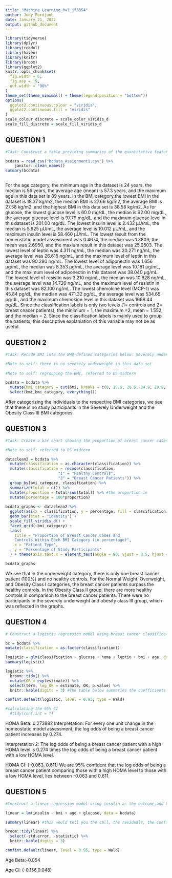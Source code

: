 ```yaml
---
title: "Machine Learning_hw1_jf3354"
author: Judy Fordjuoh
date: January 21, 2022
output: github_document
---
```


```r
library(tidyverse)
library(dplyr)
library(readxl)
library(haven)
library(knitr)
library(broom)
library(ggplot2)
knitr::opts_chunk$set(
  fig.width = 6,
  fig.asp = .9,
  out.width = "90%"
)
theme_set(theme_minimal() + theme(legend.position = "bottom"))
options(
  ggplot2.continuous.colour = "viridis",
  ggplot2.continuous.fill = "viridis"
)
scale_colour_discrete = scale_color_viridis_d
scale_fill_discrete = scale_fill_viridis_d
```

## QUESTION 1
```r
#Task: Construct a table providing summaries of the quantitative features of the dataset. Summaries should include the mean, median, minimum value, and maximum value. If you are unable to construct a formatted table within R, you can print raw output, but then comment the output to identify the answer that was requested.

bcdata = read_csv("bcdata_Assignment1.csv") %>%
    janitor::clean_names()
summary(bcdata)
  
```
For the age category, the minimum age in the dataset is 24 years, the median is 56 years, the average age (mean) is 57.3 years, and the maximum age in this data set is 89 years. In the BMI category,the lowest BMI in the dataset is 18.37 kg/m2, the median BMI is 27.66 kg/m2, the average BMI is 27.58 kg/m2, and the highest BMI in this data set is 38.58 kg/m2. As for glucose, the lowest glucose level is 60.0 mg/dL, the median is 92.00 mg/dL, the average glucose level is 97.79 mg/dL, and the maximum glucose level in this dataset is 201.00 mg/dL. The lowest insulin level is 2.432 μU/mL, the median is 5.925 μU/mL, the average level is 10.012 μU/mL, and the maximum insulin level is 58.460 μU/mL. The lowest result from the homeostatic model assessment was 0.4674, the median was 1.3809, the mean was 2.6950, and the maxium result in this dataset was 25.0503. The lowest level of leptin was 4.311 ng/mL, the median was 20.271 ng/mL, the average level was 26.615 ng/mL, and the maximum level of leptin in this dataset was 90.280 ng/mL. The lowest level of adiponectin was 1.656 μg/mL, the median was 8.353 μg/mL, the average level was 10.181 μg/mL, and the maximum level of adiponectin in this dataset was 38.040 μg/mL. The lowest level of resistin was 3.210 ng/mL, the median was 10.828 ng/mL, the average level was 14.726 ng/mL, and the maximum level of resistin in this dataset was 82.100 ng/mL. The lowest chemokine level (MCP-1) was 45.84 pg/dL, the median was 471.32 pg/dL, the average level was 534.65 pg/dL, and the maximum chemokine level in this dataset was 1698.44 pg/dL. Since the classification labels is only two levels (1= controls and 2= breast cnacer patients), the minimium = 1, the maximum =2, mean = 1.552, and the median = 2. Since the classification labels is mainly used to group the patients, this descriptive explaniation of this variable may not be as useful.


## QUESTION 2
```r
#Task: Recode BMI into the WHO-defined categories below: Severely underweight - BMI less than 16.5kg/m^2, Underweight - BMI under 18.5 kg/m^2, Normal weight - BMI greater than or equal to 18.5 to 24.9 kg/m^2, Overweight – BMI greater than or equal to 25 to 29.9 kg/m^2, Obesity class I – BMI 30 to 34.9 kg/m^2, Obesity class II – BMI 35 to 39.9 kg/m^2, Obesity class III – BMI greater than or equal to 40 kg/m^2. 

#Note to self: there is no severely underweight in this data set
 
#Note to self: regrouping the BMI, referred to DS midterm

bcdata = bcdata %>%  
  mutate(bmi_category = cut(bmi, breaks = c(0, 16.5, 18.5, 24.9, 29.9, 34.9, 39.9, 50), labels = c("Severely Underweight","Under Weight", "Normal Weight","Overweight","Obesity Class  I","Obesity Class II", "Obesity Class III"))) %>%  
  select(bmi,bmi_category, everything()) 

```
After categorizing the individuals to the respective BMI categories, we see that there is no study participants in the Severely Underweight and the Obesity Class III BMI categories. 


## QUESTION 3
```r
#Task: Create a bar chart showing the proportion of breast cancer cases and controls within each BMI category

#Note to self: referred to DS midterm

dataclean2 = bcdata %>% 
  mutate(classification = as.character(classification)) %>%
  mutate(classification = recode(classification,
                       "1" = "Healthy Controls",
                       "2" = "Breast Cancer Patients")) %>% 
  group_by(bmi_category, classification) %>%
  summarize(total = n()) %>%
  mutate(proportion = total/sum(total)) %>% #the proportion in 
  mutate(percentage = 100*proportion)
  
bcdata_graphs <- dataclean2 %>%
  ggplot(aes(x = classification, y = percentage, fill = classification)) +
  geom_bar(stat = "identity") +
  scale_fill_viridis_d() +
  facet_grid(~bmi_category) +
  labs(
    title = "Proportion of Breast Cancer Cases and 
    Controls Within Each BMI Category (in percentage)",
    x = "Patient Type",
    y = "Percentage of Study Participants"
  ) + theme(axis.text.x = element_text(angle = 90, vjust = 0.5, hjust = 1)) + theme(plot.title = element_text(hjust = 0.5)) + theme(legend.position = "bottom")

bcdata_graphs


```

We see that in the underweight category, there is only one breast cancer patient (100%) and no healthy controls. For the Normal Weight, Overweight, and Obesity Class I categories, the breast cancer patients surpass the healthy controls. In the Obesity Class II group, there are more healthy controls in comparison to the breast cancer patients. There were no participants in the severely underweight and obesity class III group, which was reflected in the graphs.   


## QUESTION 4
```r
# Construct a logistic regression model using breast cancer classification as the outcome and glucose, HOMA-IR, leptin, BMI (continuous) and age as the independent variables. Fill in the beta estimate and 95% confidence interval associated with a 1-unit change in HOMA-IR

bc = bcdata %>% 
mutate(classification = as.factor(classification)) 

logistic = glm(classification ~ glucose + homa + leptin + bmi + age, data = bc, family = binomial()) 
summary(logistic)

logistic %>% 
  broom::tidy() %>% 
  mutate(OR = exp(estimate)) %>%
  select(term, log_OR = estimate, OR, p.value) %>% 
  knitr::kable(digits = 3) #The table below summaries the coefficients from the model fit; because logistic model estimates are log odds ratios, we include a step to compute odds ratios as well.

confint.default(logistic, level = 0.95, type = Wald)

#calculating the 95% CI
  #tidy(conf.int = T)
```
HOMA Beta: 0.273882
Interpretation: For every one unit change in the homeostatic model assessment, the log odds of being a breast cancer patient increases by 0.274. 

Interpretation 2: The log odds of being a breast cancer patient with a high HOMA level is 0.274 times the log odds of being a breast cancer patient with a low HOMA level. 

HOMA CI: (-0.063, 0.611) 
We are 95% confident that the log odds of being a breast cancer patient comparing those with a high HOMA level to those with a low HOMA level, lies between -0.063 and 0.611.


## QUESTION 5
```r
#Construct a linear regression model using insulin as the outcome and BMI (continuous), age, and glucose as the independent variables. Fill in the beta estimate and 95% confidence interval associated with a 1-unit change in age.

linear = lm(insulin ~ bmi + age + glucose, data = bcdata)

summary(linear) #this would tell you the call, the residuals, the coefficients, SE, Rsquared and F stat

broom::tidy(linear) %>%
  select(-std.error, -statistic) %>%
  knitr::kable(digits = 3)

confint.default(linear, level = 0.95, type = Wald)
```
Age Beta:-0.054

Age CI: (-0.156,0.048)

